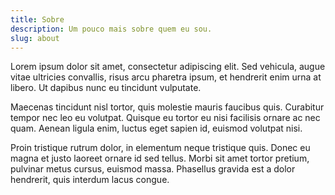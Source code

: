 ```yaml
---
title: Sobre
description: Um pouco mais sobre quem eu sou.
slug: about
---
```


Lorem ipsum dolor sit amet, consectetur adipiscing elit. Sed vehicula, augue vitae ultricies convallis, risus arcu pharetra ipsum, et hendrerit enim urna at libero. Ut dapibus nunc eu tincidunt vulputate.

Maecenas tincidunt nisl tortor, quis molestie mauris faucibus quis. Curabitur tempor nec leo eu volutpat. Quisque eu tortor eu nisi facilisis ornare ac nec quam. Aenean ligula enim, luctus eget sapien id, euismod volutpat nisi.

Proin tristique rutrum dolor, in elementum neque tristique quis. Donec eu magna et justo laoreet ornare id sed tellus. Morbi sit amet tortor pretium, pulvinar metus cursus, euismod massa. Phasellus gravida est a dolor hendrerit, quis interdum lacus congue.

